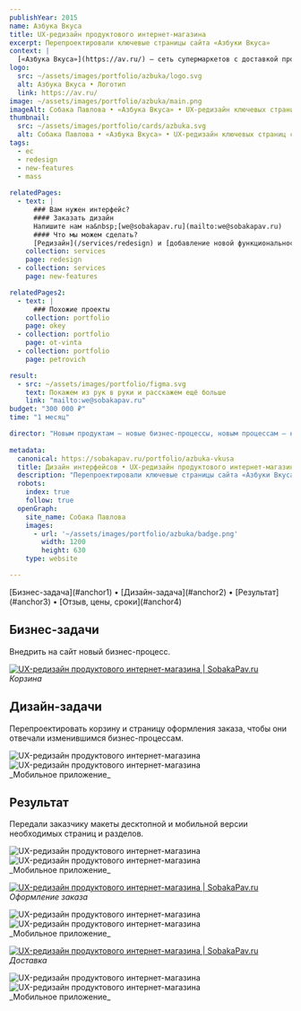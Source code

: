 ```yaml
---
publishYear: 2015
name: Азбука Вкуса
title: UX-редизайн продуктового интернет-магазина
excerpt: Перепроектировали ключевые страницы сайта «Азбуки Вкуса»
context: |
  [«Азбука Вкуса»](https://av.ru/) — сеть супермаркетов с доставкой продуктов на дом.
logo:
  src: ~/assets/images/portfolio/azbuka/logo.svg
  alt: Азбука Вкуса • Логотип
  link: https://av.ru/
image: ~/assets/images/portfolio/azbuka/main.png
imageAlt: Собака Павлова • «Азбука Вкуса» • UX-редизайн ключевых страниц сайта
thumbnail:
  src: ~/assets/images/portfolio/cards/azbuka.svg
  alt: Собака Павлова • «Азбука Вкуса» • UX-редизайн ключевых страниц сайта
tags:
  - ec
  - redesign
  - new-features
  - mass
  
relatedPages:
  - text: |
      ### Вам нужен интерфейс?
      #### Заказать дизайн
      Напишите нам на&nbsp;[we@sobakapav.ru](mailto:we@sobakapav.ru) 
      #### Что мы можем сделать?
      [Редизайн](/services/redesign) и [добавление новой функциональности](/services/new-features), как в этом кейсе, и [многое другое](/services). 
    collection: services
    page: redesign
  - collection: services
    page: new-features

relatedPages2:
  - text: |
      ### Похожие проекты
    collection: portfolio
    page: okey
  - collection: portfolio
    page: ot-vinta
  - collection: portfolio
    page: petrovich

result:
  - src: ~/assets/images/portfolio/figma.svg
    text: Покажем из рук в руки и расскажем ещё больше
    link: "mailto:we@sobakapav.ru"
budget: "300 000 ₽"
time: "1 месяц"

director: "Новым продуктам — новые бизнес-процессы, новым процессам — новый UX."
  
metadata:
  canonical: https://sobakapav.ru/portfolio/azbuka-vkusa
  title: Дизайн интерфейсов • UX-редизайн продуктового интернет-магазина
  description: "Перепроектировали ключевые страницы сайта «Азбуки Вкуса»"
  robots:
    index: true
    follow: true
  openGraph:
    site_name: Собака Павлова
    images:
      - url: '~/assets/images/portfolio/azbuka/badge.png'
        width: 1200
        height: 630
    type: website

---
```



<TOC>
[Бизнес-задача](#anchor1) • [Дизайн-задача](#anchor2) • [Результат](#anchor3) • [Отзыв, цены, сроки](#anchor4)
</TOC>

## <a name="anchor1" />Бизнес-задачи

Внедрить на сайт новый бизнес-процесс.

<a href="/images/portfolio/azbuka/1.png" target="_blank">![UX-редизайн продуктового интернет-магазина | SobakaPav.ru](~/assets/images/portfolio/azbuka/1.png)</a>
_Корзина_

## <a name="anchor2" />Дизайн-задачи

Перепроектировать корзину и страницу оформления заказа, чтобы они отвечали изменившимся бизнес-процессам.

<div class="flex gap-2 flex-wrap"> <Image src="~/assets/images/portfolio/azbuka/8.png" alt="UX-редизайн продуктового интернет-магазина" class="min-w-72 grow shrink basis-0"/> <Image src="~/assets/images/portfolio/azbuka/9.png" alt="UX-редизайн продуктового интернет-магазина" class="min-w-72 grow shrink basis-0" /> </div>
_Мобильное приложение_

## <a name="anchor3" />Результат

Передали заказчику макеты десктопной и мобильной версии необходимых страниц и разделов.

<div class="flex gap-2 flex-wrap"> <Image src="~/assets/images/portfolio/azbuka/4.png" alt="UX-редизайн продуктового интернет-магазина" class="min-w-72 grow shrink basis-0"/> <Image src="~/assets/images/portfolio/azbuka/5.png" alt="UX-редизайн продуктового интернет-магазина" class="min-w-72 grow shrink basis-0" /> </div>
_Мобильное приложение_

<a href="/images/portfolio/azbuka/2.png" target="_blank">![UX-редизайн продуктового интернет-магазина | SobakaPav.ru](~/assets/images/portfolio/azbuka/2.png)</a>
_Оформление заказа_

<div class="flex gap-2 flex-wrap"> <Image src="~/assets/images/portfolio/azbuka/6.png" alt="UX-редизайн продуктового интернет-магазина" class="min-w-72 grow shrink basis-0"/> <Image src="~/assets/images/portfolio/azbuka/7.png" alt="UX-редизайн продуктового интернет-магазина" class="min-w-72 grow shrink basis-0" /> </div>
_Мобильное приложение_

<a href="/images/portfolio/azbuka/3.png" target="_blank">![UX-редизайн продуктового интернет-магазина | SobakaPav.ru](~/assets/images/portfolio/azbuka/3.png)</a>
_Доставка_

<div class="flex gap-2 flex-wrap"> <Image src="~/assets/images/portfolio/azbuka/10.png" alt="UX-редизайн продуктового интернет-магазина" class="min-w-72 grow shrink basis-0"/> <Image src="~/assets/images/portfolio/azbuka/11.png" alt="UX-редизайн продуктового интернет-магазина" class="min-w-72 grow shrink basis-0" /> </div>
_Мобильное приложение_

## <a name="anchor4" />
